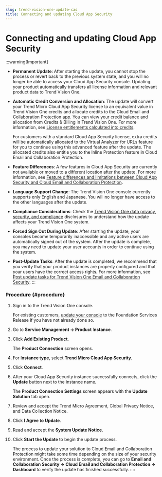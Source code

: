 ```yaml
---
slug: trend-vision-one-update-cas
title: Connecting and updating Cloud App Security
---
```

# Connecting and updating Cloud App Security

:::warning[Important]

- **Permanent Update**: After starting the update, you cannot stop the process or revert back to the previous system state, and you will no longer be able to access your Cloud App Security console. Updating your product automatically transfers all license information and relevant product data to Trend Vision One.

- **Automatic Credit Conversion and Allocation**: The update will convert your Trend Micro Cloud App Security license to an equivalent value in Trend Vision One credits and allocate credits to the Cloud Email and Collaboration Protection app. You can view your credit balance and allocation from Credits & Billing in Trend Vision One. For more information, see [License entitlements calculated into credits](license-calculated-credits.mdx).

  For customers with a standard Cloud App Security license, extra credits will be automatically allocated to the Virtual Analyzer for URLs feature for you to continue using this advanced feature after the update. The allocated credits also entitle you to the Inline Protection feature in Cloud Email and Collaboration Protection.

- **Feature Differences**: A few features in Cloud App Security are currently not available or moved to a different location after the update. For more information, see [Feature differences and limitations between Cloud App Security and Cloud Email and Collaboration Protection](feature-limits-cas-cecp.mdx).

- **Language Support Change**: The Trend Vision One console currently supports only English and Japanese. You will no longer have access to the other languages after the update.

- **Compliance Considerations**: Check the [Trend Vision One data privacy, security, and compliance](data-privacy-security-compliance.mdx) disclosures to understand how the update affects your Trend Vision One system.

- **Forced Sign Out During Update**: After starting the update, your consoles become temporarily inaccessible and any active users are automatically signed out of the system. After the update is complete, you may need to update your user accounts in order to continue using the system.

- **Post-Update Tasks**: After the update is completed, we recommend that you verify that your product instances are properly configured and that your users have the correct access rights. For more information, see [Post update tasks for Trend Vision One Email and Collaboration Security](post-update-tasks-cecs.mdx).
:::

### Procedure {#procedure}

1.  Sign in to the Trend Vision One console.

    For existing customers, [update your console](update-foundation-services-release.mdx) to the Foundation Services Release if you have not already done so.

2.  Go to **Service Management → Product Instance**.

3.  Click **Add Existing Product**.

    The **Product Connection** screen opens.

4.  For **Instance type**, select **Trend Micro Cloud App Security**.

5.  Click **Connect**.

6.  After your Cloud App Security instance successfully connects, click the **Update** button next to the instance name.

    The **Product Connection Settings** screen appears with the **Update Solution** tab open.

7.  Review and accept the Trend Micro Agreement, Global Privacy Notice, and Data Collection Notice.

8.  Click **I Agree to Update**.

9.  Read and accept the **System Update Notice**.

10. Click **Start the Update** to begin the update process.

    The process to update your solution to Cloud Email and Collaboration Protection might take some time depending on the size of your security environment. Once the process is complete, you can go to **Email and Collaboration Security → Cloud Email and Collaboration Protection → Dashboard** to verify the update has finished successfully.
::::
